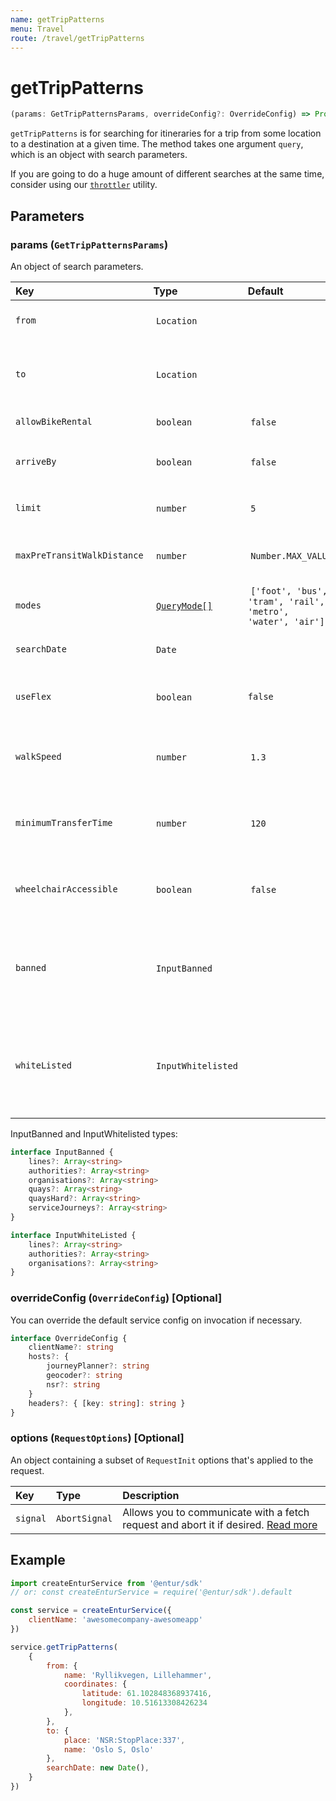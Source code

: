 ```yaml
---
name: getTripPatterns
menu: Travel
route: /travel/getTripPatterns
---
```


# getTripPatterns

```typescript
(params: GetTripPatternsParams, overrideConfig?: OverrideConfig) => Promise<Array<TripPattern>>
```

`getTripPatterns` is for searching for itineraries for a trip from some location to a destination at a given time. The method takes one argument `query`, which is an object with search parameters.

If you are going to do a huge amount of different searches at the same time, consider using our [`throttler`](/utils/throttler) utility.

## Parameters

### params (`GetTripPatternsParams`)

An object of search parameters.

| Key                         | Type                                                                         | Default                                                     | Description                                                                                    |
| :-------------------------- | :--------------------------------------------------------------------------- | :---------------------------------------------------------- | :--------------------------------------------------------------------------------------------- |
| `from`                      |  `Location`                                                                  |                                                             | The location to search for travels from.                                                       |
| `to`                        |  `Location`                                                                  |                                                             | The destination location to search for travels to.                                             |
| `allowBikeRental`           |  `boolean`                                                                   |  `false`                                                    | Is bike rental allowed?                                                                        |
| `arriveBy`                  |  `boolean`                                                                   |  `false`                                                    | Depart by `searchDate`, or arrive by `searchDate`                                              |
| `limit`                     |  `number`                                                                    |  `5`                                                        | Limit result to this number of trip patterns                                                   |
| `maxPreTransitWalkDistance` |  `number`                                                                    |  `Number.MAX_VALUE`                                         | Max walk distance for access/egress legs.                                                      |
| `modes`                     |  [`QueryMode[]`](https://github.com/entur/sdk/blob/master/src/types/Mode.ts) |  `['foot', 'bus', 'tram', 'rail', 'metro', 'water', 'air']` | modes of transport to include in trip                                                          |
| `searchDate`                |  `Date`                                                                      |                                                             | When to calculate patterns                                                                     |
| `useFlex`                   |  `boolean`                                                                   | `false`                                                     | Whether to allow flexible search results or not                                                |
| `walkSpeed`                 |  `number`                                                                    |  `1.3`                                                      | The walk speed to use in searches in meters per second                                         |
| `minimumTransferTime`       |  `number`                                                                    |  `120`                                                      | The minimum transfer time to use in searches in seconds                                        |
| `wheelchairAccessible`      |  `boolean`                                                                   |  `false`                                                    | Include only stops which are wheelchair accessible                                             |
| `banned`                    |  `InputBanned`                                                               |                                                             | Parameters for indicating authorities, lines or quays not be used in the trip patterns         |
| `whiteListed`               |  `InputWhitelisted`                                                          |                                                             | Parameters for indicating the only authorities, lines or quays to be used in the trip patterns |

InputBanned and InputWhitelisted types:

```typescript
interface InputBanned {
    lines?: Array<string>
    authorities?: Array<string>
    organisations?: Array<string>
    quays?: Array<string>
    quaysHard?: Array<string>
    serviceJourneys?: Array<string>
}

interface InputWhiteListed {
    lines?: Array<string>
    authorities?: Array<string>
    organisations?: Array<string>
}
```

### overrideConfig (`OverrideConfig`) [Optional]

You can override the default service config on invocation if necessary.

```typescript
interface OverrideConfig {
    clientName?: string
    hosts?: {
        journeyPlanner?: string
        geocoder?: string
        nsr?: string
    }
    headers?: { [key: string]: string }
}
```

### options (`RequestOptions`) [Optional]

An object containing a subset of `RequestInit` options that's applied to the request.

| Key      | Type          | Description                                                                                                                                       |
| :------- | :------------ | :------------------------------------------------------------------------------------------------------------------------------------------------ |
| `signal` | `AbortSignal` | Allows you to communicate with a fetch request and abort it if desired. [Read more](https://developer.mozilla.org/en-US/docs/Web/API/AbortSignal) |

## Example

```javascript
import createEnturService from '@entur/sdk'
// or: const createEnturService = require('@entur/sdk').default

const service = createEnturService({
    clientName: 'awesomecompany-awesomeapp'
})

service.getTripPatterns(
    {
        from: {
            name: 'Ryllikvegen, Lillehammer',
            coordinates: {
                latitude: 61.102848368937416,
                longitude: 10.51613308426234
            },
        },
        to: {
            place: 'NSR:StopPlace:337',
            name: 'Oslo S, Oslo'
        },
        searchDate: new Date(),
    }
})
```
